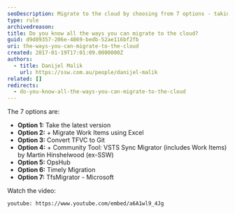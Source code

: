 ```yaml
---
seoDescription: Migrate to the cloud by choosing from 7 options - taking the latest version, migrating work items using Excel, converting TFVC to Git, using community tools like VSTS Sync Migrator or OpsHub, and more.
type: rule
archivedreason:
title: Do you know all the ways you can migrate to the cloud?
guid: d9d89357-206e-4869-bedb-52ae116bf2fb
uri: the-ways-you-can-migrate-to-the-cloud
created: 2017-01-19T17:01:09.0000000Z
authors:
  - title: Danijel Malik
    url: https://ssw.com.au/people/danijel-malik
related: []
redirects:
  - do-you-know-all-the-ways-you-can-migrate-to-the-cloud
---
```


The 7 options are:
* **Option 1:** Take the latest version
* **Option 2:** + Migrate Work Items using Excel
* **Option 3:** Convert TFVC to Git
* **Option 4:** + Community Tool: VSTS Sync Migrator (includes Work Items) by Martin Hinshelwood (ex-SSW)
* **Option 5:** OpsHub
* **Option 6:** Timely Migration
* **Option 7:** TfsMigrator - Microsoft

Watch the video:

`youtube: https://www.youtube.com/embed/a6A1wl9_4Jg`